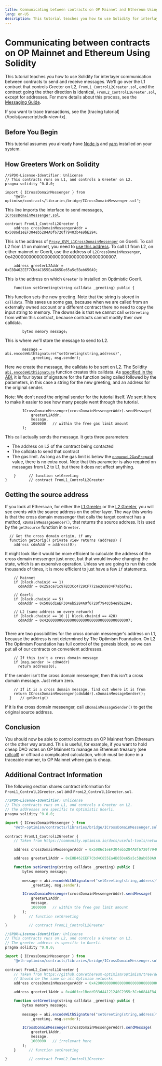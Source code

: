 ```yaml
---
title: Communicating between contracts on OP Mainnet and Ethereum Using Solidity
lang: en-US
description: This tutorial teaches you how to use Solidity for interlayer communication between contracts on Ethereum and OP Mainnet.
---
```



# Communicating between contracts on OP Mainnet and Ethereum Using Solidity

This tutorial teaches you how to use Solidity for interlayer communication between contracts to send and receive messages. 
We'll go over the L1 contract that controls Greeter on L2, `FromL1_ControlL2Greeter.sol`, and the contract going the other direction is identical, `FromL2_ControlL1Greeter.sol`, except for addresses.
For more details about this process, see the [Messaging Guide](messaging).

<Callout type="info">
If you want to trace transactions, see the [tracing tutorial](/tools/javascript/sdk-view-tx).
</Callout>

## Before You Begin
This tutorial assumes you already have [Node.js](https://nodejs.org/en/) and [yarn](https://classic.yarnpkg.com/) installed on your system. 

## How Greeters Work on Solidity 

```solidity
//SPDX-License-Identifier: Unlicense
// This contracts runs on L1, and controls a Greeter on L2.
pragma solidity ^0.8.0;

import { ICrossDomainMessenger } from 
    "@eth-optimism/contracts/libraries/bridge/ICrossDomainMessenger.sol";
```

This line imports the interface to send messages, [`ICrossDomainMessenger.sol`](https://github.com/ethereum-optimism/optimism/blob/186e46a47647a51a658e699e9ff047d39444c2de/packages/contracts/contracts/libraries/bridge/ICrossDomainMessenger.sol).


```solidity
contract FromL1_ControlL2Greeter {
    address crossDomainMessengerAddr = 0x5086d1eEF304eb5284A0f6720f79403b4e9bE294;
```

This is the address of [`Proxy_OVM_L1CrossDomainMessenger`](https://github.com/ethereum-optimism/optimism/blob/186e46a47647a51a658e699e9ff047d39444c2de/packages/contracts/deployments/goerli/Proxy__OVM_L1CrossDomainMessenger.json#L2) on Goerli. 
To call L2 from L1 on mainnet, you need to [use this address](https://github.com/ethereum-optimism/optimism/blob/186e46a47647a51a658e699e9ff047d39444c2de/packages/contracts/deployments/mainnet/Proxy__OVM_L1CrossDomainMessenger.json#L2).
To call L1 from L2, on either mainnet or Goerli, use the address of `L2CrossDomainMessenger`, 0x4200000000000000000000000000000000000007.

```solidity
    address greeterL2Addr = 0xE8B462EEF7Cbd4C855Ea4B65De65a5c5Bab650A9;
```    

This is the address on which `Greeter` is installed on Optimistic Goerli.


```solidity
    function setGreeting(string calldata _greeting) public {
```

This function sets the new greeting. Note that the string is stored in `calldata`. 
This saves us some gas, because when we are called from an externally owned account or a different contract there no need to copy the input string to memory.
The downside is that we cannot call `setGreeting` from within this contract, because contracts cannot modify their own calldata.

```solidity
        bytes memory message;
```

This is where we'll store the message to send to L2.

```solidity 
        message = abi.encodeWithSignature("setGreeting(string,address)", 
            _greeting, msg.sender);
```

Here we create the message, the calldata to be sent on L2.
The Solidity [`abi.encodeWithSignature`](https://docs.soliditylang.org/en/v0.8.12/units-and-global-variables.html?highlight=abi.encodeWithSignature#abi-encoding-and-decoding-functions) function creates this calldata.
As [specified in the ABI](https://docs.soliditylang.org/en/v0.8.12/abi-spec.html), it is four bytes of signature for the function being called followed by the parameters, in this case a string for the new greeting, and an address for the original sender.

Note: We don't need the original sender for the tutorial itself.
We sent it here to make it easier to see how many people went through the tutorial.

```solidity
        ICrossDomainMessenger(crossDomainMessengerAddr).sendMessage(
            greeterL2Addr,
            message,
            1000000   // within the free gas limit amount
        );
```

This call actually sends the message. It gets three parameters:

- The address on L2 of the contract being contacted
- The calldata to send that contract
- The gas limit.
   As long as the gas limit is below the [`enqueueL2GasPrepaid`](https://etherscan.io/address/0x5E4e65926BA27467555EB562121fac00D24E9dD2#readContract) value, there is no extra cost.
   Note that this parameter is also required on messages from L2 to L1, but there it does not affect anything.

```solidity
    }      // function setGreeting 
}          // contract FromL1_ControlL2Greeter
```


## Getting the source address

If you look at Etherscan, for either the [L1 Greeter](https://goerli.etherscan.io/address/0x4d0fcc1Bedd933dA4121240C2955c3Ceb68AAE84#events) or the [L2 Greeter](https://goerli-explorer.optimism.io/address/0xE8B462EEF7Cbd4C855Ea4B65De65a5c5Bab650A9#events), you will see events with the source address on the other layer.
The way this works is that the cross domain messenger that calls the target contract has a method, `xDomainMessageSender()`, that returns the source address. It is used by the `getXsource` function in `Greeter`.

```solidity
  // Get the cross domain origin, if any
  function getXorig() private view returns (address) {
    address cdmAddr = address(0);    
```

It might look like it would be more efficient to calculate the address of the cross domain messenger just once, but that would involve changing the state, which is an expensive operation. 
Unless we are going to run this code thousands of times, it is more efficient to just have a few `if` statements.

```solidity
    // Mainnet
    if (block.chainid == 1)
      cdmAddr = 0x25ace71c97B33Cc4729CF772ae268934F7ab5fA1;

    // Goerli
    if (block.chainid == 5)
      cdmAddr = 0x5086d1eEF304eb5284A0f6720f79403b4e9bE294;

    // L2 (same address on every network)
    if (block.chainid == 10 || block.chainid == 420)
      cdmAddr = 0x4200000000000000000000000000000000000007;
      
```

There are two possibilities for the cross domain messenger's address on L1, because the address is not determined by The Optimism Foundation.
On L2 The Optimism Foundation has full control of the genesis block, so we can put all of our contracts on convenient addresses.

```solidity
    // If this isn't a cross domain message
    if (msg.sender != cdmAddr)
      return address(0);
```

If the sender isn't the cross domain messenger, then this isn't a cross domain message.
Just return zero.


```solidity
    // If it is a cross domain message, find out where it is from
    return ICrossDomainMessenger(cdmAddr).xDomainMessageSender();
  }    // getXorig()
```

If it is the cross domain messenger, call `xDomainMessageSender()` to get the original source address.

## Conclusion

You should now be able to control contracts on OP Mainnet from Ethereum or the other way around.
This is useful, for example, if you want to hold cheap DAO votes on OP Mainnet to manage an Ethereum treasury (see [rollcall](https://github.com/withtally/rollcall)) or offload a complicated calculation, which must be done in a traceable manner, to OP Mainnet where gas is cheap.

## Additional Contract Information
The following section shares contract information for `FromL1_ControlL2Greeter.sol` and `FromL2_ControlL1Greeter.sol`.

```js filename="FromL1_ControlL2Greeter.sol"
//SPDX-License-Identifier: Unlicense
// This contracts runs on L1, and controls a Greeter on L2.
// The addresses are specific to Optimistic Goerli.
pragma solidity ^0.8.0;

import { ICrossDomainMessenger } from 
    "@eth-optimism/contracts/libraries/bridge/ICrossDomainMessenger.sol";
    
contract FromL1_ControlL2Greeter {
    // Taken from https://community.optimism.io/docs/useful-tools/networks/#optimism-goerli

    address crossDomainMessengerAddr = 0x5086d1eEF304eb5284A0f6720f79403b4e9bE294;

    address greeterL2Addr = 0xE8B462EEF7Cbd4C855Ea4B65De65a5c5Bab650A9;

    function setGreeting(string calldata _greeting) public {
        bytes memory message;
            
        message = abi.encodeWithSignature("setGreeting(string,address)", 
            _greeting, msg.sender);

        ICrossDomainMessenger(crossDomainMessengerAddr).sendMessage(
            greeterL2Addr,
            message,
            1000000   // within the free gas limit amount
        );
    }      // function setGreeting 

}          // contract FromL1_ControlL2Greeter
```

```js filename="FromL2_ControlL1Greeter.sol"
//SPDX-License-Identifier: Unlicense
// This contracts runs on L2, and controls a Greeter on L1.
// The greeter address is specific to Goerli.
pragma solidity ^0.8.0;

import { ICrossDomainMessenger } from 
    "@eth-optimism/contracts/libraries/bridge/ICrossDomainMessenger.sol";
    
contract FromL2_ControlL1Greeter {
    // Taken from https://github.com/ethereum-optimism/optimism/tree/develop/packages/contracts/deployments/goerli#layer-2-contracts
    // Should be the same on all Optimism networks
    address crossDomainMessengerAddr = 0x4200000000000000000000000000000000000007;

    address greeterL1Addr = 0x4d0fcc1Bedd933dA4121240C2955c3Ceb68AAE84;

    function setGreeting(string calldata _greeting) public {
        bytes memory message;
            
        message = abi.encodeWithSignature("setGreeting(string,address)", 
            _greeting, msg.sender);

        ICrossDomainMessenger(crossDomainMessengerAddr).sendMessage(
            greeterL1Addr,
            message,
            1000000   // irrelevant here
        );
    }      // function setGreeting 

}          // contract FromL2_ControlL1Greeter
```
